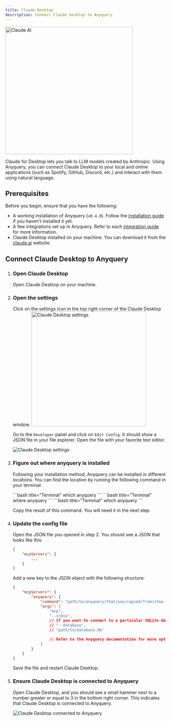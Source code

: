 ```yaml
---
title: Claude Desktop
description: Connect Claude Desktop to Anyquery
---
```



<img src="https://upload.wikimedia.org/wikipedia/commons/8/8a/Claude_AI_logo.svg" alt="Claude AI" width="400" />

Claude for Desktop lets you talk to LLM models created by Anthropic. Using Anyquery, you can connect Claude Desktop to your local and online applications (such as Spotify, GitHub, Discord, etc.) and interact with them using natural language.

## Prerequisites

Before you begin, ensure that you have the following:

- A working installation of Anyquery (`v0.4.0`). Follow the [installation guide](/docs/#installation) if you haven't installed it yet.
- A few integrations set up in Anyquery. Refer to each [integration guide](/integrations) for more information.
- Claude Desktop installed on your machine. You can download it from the [claude.ai](https://claude.ai/download) website.

## Connect Claude Desktop to Anyquery

<Steps>

1. ### Open Claude Desktop
    Open Claude Desktop on your machine.
2. ### Open the settings

    Click on the settings icon in the top right corner of the Claude Desktop window.
    <img src="/images/docs/llm/claude-navbar.png" alt="Claude Desktop settings" width="360" />

    Go to the `Developer` panel and click on `Edit Config`. It should show a JSON file in your file explorer. Open the file with your favorite text editor.

    <img src="/images/docs/llm/claude-settings.png" alt="Claude Desktop settings" />

3. ### Figure out where anyquery is installed

    Following your installation method, Anyquery can be installed in different locations. You can find the location by running the following command in your terminal:

    <Tabs>
        <TabItem label="MacOS">
            ```bash title="Terminal"
            which anyquery
            ```
        </TabItem>
        <TabItem label="Windows">
            ```bash title="Terminal"
            where anyquery
            ```
        </TabItem>
        <TabItem label="Linux">
            ```bash title="Terminal"
            which anyquery
            ```
        </TabItem>
    </Tabs>

    Copy the result of this command. You will need it in the next step.

4. ### Update the config file

    Open the JSON file you opened in step 2. You should see a JSON that looks like this:

    ```json
    {
        "mcpServers": {
            ...
        }
    }
    ```

    Add a new key to the JSON object with the following structure:

    ```json
    {
        "mcpServers": {
            "anyquery": {
                "command": "path/to/anyquery/that/you/copied/from/step-3",
                "args": [
                    "mcp",
                    "--stdio",
                    // If you want to connect to a particular SQLite database, you can specify it here
                    // "--database",
                    // "path/to/database.db"

                    // Refer to the Anyquery documentation for more options
                ]
            }
        }
    }
    ```

    Save the file and restart Claude Desktop.

5. ### Ensure Claude Desktop is connected to Anyquery

    Open Claude Desktop, and you should see a small hammer next to a number greater or equal to 3 in the bottom right corner. This indicates that Claude Desktop is connected to Anyquery.

    ![Claude Desktop connected to Anyquery](/images/docs/llm/claude-result.png)





</Steps>